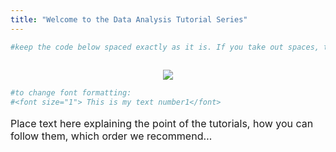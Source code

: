 ---
title: "Welcome to the Data Analysis Tutorial Series"
---

```{r, echo=F}
#keep the code below spaced exactly as it is. If you take out spaces, the image disappears 
 
```
<center>

![](wordcloud.jpg)
</center>

```{r, echo=F}

#to change font formatting: 
#<font size="1"> This is my text number1</font> 


```

<font size="3"> 


Place text here explaining the point of the tutorials, how you can follow them, which order we recommend...

</font>

